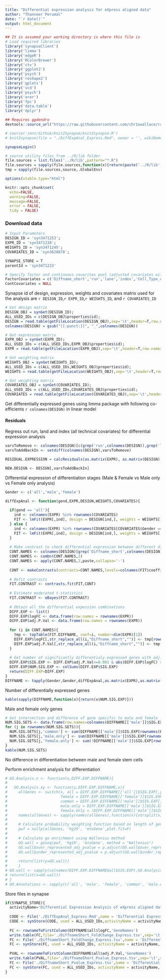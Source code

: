 ```yaml
---
title: "Differential expression analysis for eXpress aligned data"
author: "Thanneer Perumal"
date: "`r date()`"
output: html_document
---
```


```r
## It is assumed your working directory is where this file is
# Load required libraries
library('synapseClient')
library('limma')
library('edgeR')
library('RColorBrewer')
library('ctv')
library('ggplot2')
library('psych')
library('reshape2')
library('gplots')
library('vcd')
library('psych')
library('erer')
library('fpc')
library('data.table')
library('dplyr')

## Requires ggdendro
devtools::source_url("https://raw.githubusercontent.com/chr1swallace/random-functions/master/R/ggplot-heatmap.R")

# source('/mnt/Github/Knit2Synapse/knit2synapse.R')
# knit2synapse(file = "./DiffExpAnal_Express.Rmd", owner = '', wikiName = "Differential Expression Analysis Express",overwrite=T)

synapseLogin()

# source utility files from ../R/lib folder
file.sources = list.files('../R/lib',pattern="*.R")
file.sources = sapply(file.sources,function(x){return(paste('../R/lib',x,sep='/'))})
tmp = sapply(file.sources,source,.GlobalEnv)

options(xtable.type="html")

knitr::opts_chunk$set(
  echo=FALSE,
  warning=FALSE,
  message=FALSE,
  error = FALSE,
  tidy = FALSE)
```

### Download data

```r
# Input Parameters
DESIGN_ID = 'syn3471253';
EXPR_ID = 'syn3471238';
WEIGHTS_ID = 'syn3471245';
COVARIATES_ID = 'syn3628878';

SYNAPSE_STORE = T
parentId = 'syn3471223'

# Specify factor and continuous covarites pool (adjusted covariates will only be the subset of these covariates)
FactorCovariates = c('Diffname_short','run','lane','index','Cell_Type_of_Origin', 'Cell_Line_of_Origin', 'Tissue_of_Origin', 'Reprogramming_Vector_Type','Reprogramming_Gene_Combination', 'Donor_Life_Stage','Originating_Lab','Gender','Donor_ID','Disease','Race','Ethnicity','Cell_Line_Type')
ContCovariates = NULL
```
Synapse id of design, expression, weights and covariates matrix used for the analysis are `r DESIGN_ID`,`r EXPR_ID`,`r WEIGHTS_ID`, and `r COVARIATES_ID`

```r
# Get design matrix
DESIGN_OBJ = synGet(DESIGN_ID);
ALL_USED_IDs = c(DESIGN_OBJ$properties$id);
DESIGN = read.table(getFileLocation(DESIGN_OBJ),sep='\t',header=T,row.names=1, check.names=FALSE)
colnames(DESIGN) = gsub("[[:punct:]]", "_",colnames(DESIGN))

# Get expression matrix
EXPR_OBJ = synGet(EXPR_ID);
ALL_USED_IDs = c(ALL_USED_IDs,EXPR_OBJ$properties$id);
EXPR = read.table(getFileLocation(EXPR_OBJ),sep='\t',header=T,row.names=1, check.names=FALSE)

# Get weighting matrix
WEIGHTS_OBJ = synGet(WEIGHTS_ID);
ALL_USED_IDs = c(ALL_USED_IDs,WEIGHTS_OBJ$properties$id);
WEIGHTS = read.table(getFileLocation(WEIGHTS_OBJ),sep='\t',header=T,row.names=1, check.names=FALSE)

# Get weighting matrix
COVARIATES_OBJ = synGet(COVARIATES_ID);
ALL_USED_IDs = c(ALL_USED_IDs,COVARIATES_OBJ$properties$id);
COVARIATES = read.table(getFileLocation(COVARIATES_OBJ),sep='\t',header=T,row.names=1, check.names=FALSE)
```
Get differentially expressed genes using limma package with following co-efficients `r colnames(DESIGN)` in linear model

#### Residuals
Regress out run, land and index (all technical covariates) for differential expression analysis
```r
varsToRemove <- colnames(DESIGN)[c(grep('run',colnames(DESIGN)),grep('lane',colnames(DESIGN)),grep('index',colnames(DESIGN)))]
varsToAddBackIn <- setdiff(colnames(DESIGN),varsToRemove)

RESIDUAL.EXPRESSION = calcResiduals(as.matrix(EXPR), as.matrix(DESIGN), sampleWeights = as.matrix(WEIGHTS), varsToAddBackIn = varsToAddBackIn)

NEW.DESIGN <- DESIGN[,varsToAddBackIn]
```

Differential expression of differentiation stages (Male & Female vs Male only vs Female only analysis)
```r
Gender <- c('all','male','female')

diffExpAnal <- function(gend,EXPR,DESIGN,WEIGHTS,COVARIATES){  
  
  if(gend == 'all'){
    ind <- colnames(EXPR) %in% rownames(COVARIATES)
    FIT <- lmFit(EXPR[,ind], design = DESIGN[ind,], weights = WEIGHTS[,ind])
  } else {
    ind <- colnames(EXPR) %in% rownames(COVARIATES[COVARIATES$Gender == gend,])
    FIT <- lmFit(EXPR[,ind], design = DESIGN[ind,], weights = WEIGHTS[,ind])
  }
                
  # Make contrast to check differential expression between different differentiation stages
  CONT.NAMES <- colnames(DESIGN)[grep('Diffname_short',colnames(DESIGN))]
  CONT.NAMES <- combn(CONT.NAMES,2)
  CONT.NAMES <- apply(CONT.NAMES,2,paste,collapse='-')
  
  CONT <- makeContrasts(contrasts=CONT.NAMES,levels=colnames(FIT$coefficients))
  
  # Refit contrasts
  FIT.CONTRAST <- contrasts.fit(FIT,CONT)
  
  # Estimate moderated t-statistics
  FIT.CONTRAST <- eBayes(FIT.CONTRAST)
  
  # Obtain all the differential expession combinations
  DIFF.EXP <- list()
  DIFF.EXP$logFC <- data.frame(row.names = rownames(EXPR))
  DIFF.EXP$adj.P.Val <- data.frame(row.names = rownames(EXPR))
  
  for (i in CONT.NAMES){
    tmp <- topTable(FIT.DIFFNAME, coef=i, number=dim(EXPR)[1])    
    DIFF.EXP$logFC[,str_replace_all(i,"Diffname_short","")] <- tmp[rownames(DIFF.EXP$logFC),'logFC']
    DIFF.EXP$adj.P.Val[,str_replace_all(i,"Diffname_short","")] <- tmp[rownames(DIFF.EXP$adj.P.Val),'adj.P.Val']
  }
  
  # Get number of significantly differentialy expressed genes with adj.P.Val <= 0.001 and abs(logFC) >= 2
  DIFF.EXP$SIG.EXP <- DIFF.EXP$adj.P.Val<=0.001 & abs(DIFF.EXP$logFC) >= 2   
  DIFF.EXP$NUM.SIG.EXP <- colSums(DIFF.EXP$SIG.EXP)
  return(DIFF.EXP=DIFF.EXP)
}
DIFFNAME <- tapply(Gender,Gender,diffExpAnal,as.matrix(EXPR),as.matrix(NEW.DESIGN),as.matrix(WEIGHTS),COVARIATES)
```

Number of differentially expressed genes
```r
kable(sapply(DIFFNAME,function(x){return(x$NUM.SIG.EXP)}))
```

Male and female only genes
```r
# Get intersection and difference of gene specific to male and female
NUM.SIG.SETS <- data.frame(row.names=colnames(DIFFNAME[['male']]$SIG.EXP))
for (j in rownames(NUM.SIG.SETS)){
  NUM.SIG.SETS[j,'common'] <- sum(DIFFNAME[['male']]$SIG.EXP[rownames(EXPR),j] & DIFFNAME[['female']]$SIG.EXP[rownames(EXPR),j])
  NUM.SIG.SETS[j,'male.only'] <- sum(DIFFNAME[['male']]$SIG.EXP[rownames(EXPR),j] & !DIFFNAME[['female']]$SIG.EXP[rownames(EXPR),j])
  NUM.SIG.SETS[j,'female.only'] <- sum(!DIFFNAME[['male']]$SIG.EXP[rownames(EXPR),j] & DIFFNAME[['female']]$SIG.EXP[rownames(EXPR),j])
}
kable(NUM.SIG.SETS)
```
No difference in differentiation between male and female stem cells

Perform enrichment analysis for differentiation
```r
# GO.Analysis.x <- function(x,DIFF.EXP.DIFFNAME){
#   
#   GO.Analysis.xy <- function(y,DIFF.EXP.DIFFNAME,x){
#     allGenes <- switch(x, all = DIFF.EXP.DIFFNAME[['all']]$SIG.EXP[,y], male = DIFF.EXP.DIFFNAME[['male']]$SIG.EXP[,y],
#                        female = DIFF.EXP.DIFFNAME[['female']]$SIG.EXP[,y],
#                        common = DIFF.EXP.DIFFNAME[['male']]$SIG.EXP[,y] & DIFF.EXP.DIFFNAME[['female']]$SIG.EXP[,y],
#                        male.only = DIFF.EXP.DIFFNAME[['male']]$SIG.EXP[,y] & !DIFF.EXP.DIFFNAME[['female']]$SIG.EXP[,y],
#                        female.only = !DIFF.EXP.DIFFNAME[['male']]$SIG.EXP[,y] & DIFF.EXP.DIFFNAME[['female']]$SIG.EXP[,y])
#     names(allGenes) <- sapply(names(allGenes),function(x){strsplit(x,'\\.')[[1]][1]})
#     
#     # Calculate probability weighting function based on length of gene
#     pwf = nullp(allGenes, 'hg19', 'ensGene',plot.fit=F)
#     
#     # Calculate go enrichment using Wallenius method    
#     GO.wall = goseq(pwf, 'hg19', 'ensGene', method = "Wallenius")
#     GO.wall$over_represented_adj_pvalue = p.adjust(GO.wall$over_represented_pvalue, method = 'bonferroni')
#     GO.wall$under_represented_adj_pvalue = p.adjust(GO.wall$under_represented_pvalue, method = 'bonferroni')
#     
#     return(list(y=GO.wall))
#     }
# GO.wall <- sapply(colnames(DIFF.EXP.DIFFNAME$all$SIG.EXP),GO.Analysis.xy,DIFF.EXP.DIFFNAME,x)
# return(list(x=GO.wall))
# }
# GO.Annotations <- sapply(c('all', 'male', 'female', 'common', 'male.only', 'female.only'),GO.Analysis.x,DIFF.EXP.DIFFNAME)
```

Store files in synapse
 
```r
if(SYNAPSE_STORE){
  activityName='Differential Expression Analysis of eXpress aligned data'
  
  CODE <- File('./DiffExpAnal_Express.Rmd',name = 'Differential Expression Analysis Express',parentId = parentId)
  CODE <- synStore(CODE, used = ALL_USED_IDs,activityName = activityName, executed='')
  
  FC <- rownameToFirstColumn(DIFFNAME$all$logFC,'GeneNames')
  write.table(FC,file='./DiffnameShort_FoldChange_Express.tsv',sep='\t',row.names=F,quote=F)
  FC <- File('./DiffnameShort_FoldChange_Express.tsv',name = 'Differential Expression Analysis Express logFC',parentId = parentId)
  FC <- synStore(FC, used = ALL_USED_IDs, activityName = activityName, executed=CODE$properties$id)
    
  PVAL <- rownameToFirstColumn(DIFFNAME$all$adj.P.Val,'GeneNames')
  write.table(PVAL,file='./DiffnameShort_Pvalue_Express.tsv',sep='\t',row.names=F,quote=F)
  FC <- File('./DiffnameShort_Pvalue_Express.tsv',name = 'Differential Expression Analysis Express pvalue',parentId = parentId)
  FC <- synStore(FC, used = ALL_USED_IDs, activityName = activityName, executed=CODE$properties$id)
}
```